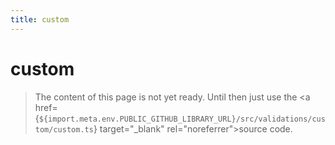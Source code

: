 ```yaml
---
title: custom
---
```


# custom

> The content of this page is not yet ready. Until then just use the <a href={`${import.meta.env.PUBLIC_GITHUB_LIBRARY_URL}/src/validations/custom/custom.ts`} target="\_blank" rel="noreferrer">source code</a>.
